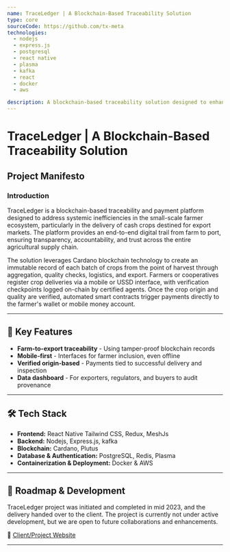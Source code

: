 ```yaml
---
name: TraceLedger | A Blockchain-Based Traceability Solution 
type: core
sourceCode: https://github.com/tx-meta
technologies:
  - nodejs
  - express.js
  - postgresql
  - react native
  - plasma
  - kafka
  - react 
  - docker
  - aws 

description: A blockchain-based traceability solution designed to enhance transparency and trust in supply chains. It allows businesses to track the origin and journey of products, ensuring authenticity and compliance with industry standards.
---
```


# TraceLedger | A Blockchain-Based Traceability Solution

## Project Manifesto

### Introduction
TraceLedger is a blockchain-based traceability and payment platform designed to address systemic inefficiencies in the small-scale farmer ecosystem, particularly in the delivery of cash crops destined for export markets. The platform provides an end-to-end digital trail from farm to port, ensuring transparency, accountability, and trust across the entire agricultural supply chain.

The solution leverages Cardano blockchain technology to create an immutable record of each batch of crops from the point of harvest through aggregation, quality checks, logistics, and export. Farmers or cooperatives register crop deliveries via a mobile or USSD interface, with verification checkpoints logged on-chain by certified agents. Once the crop origin and quality are verified, automated smart contracts trigger payments directly to the farmer's wallet or mobile money account.

---

## 🌟 Key Features
- **Farm-to-export traceability** - Using tamper-proof blockchain records
- **Mobile-first** - Interfaces for farmer inclusion, even offline
- **Verified origin-based** - Payments tied to successful delivery and inspection
- **Data dashboard** - For exporters, regulators, and buyers to audit provenance

---

## 🛠 Tech Stack
- **Frontend:** React Native Tailwind CSS, Redux, MeshJs  
- **Backend:** Nodejs, Express.js, kafka 
- **Blockchain:** Cardano, Plutus
- **Database & Authentication:** PostgreSQL, Redis, Plasma
- **Containerization & Deployment:** Docker & AWS 

---

## 🚀 Roadmap & Development
TraceLedger project was initiated and completed in mid 2023, and the delivery handed over to the client. The project is currently not under active development, but we are open to future collaborations and enhancements.

🔗 [Client/Project Website](https://tawifresh.com)


---


